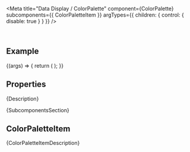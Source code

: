 
<Meta
  title="Data Display / ColorPalette"
  component={ColorPalette}
  subcomponents={{ ColorPaletteItem }}
  argTypes={{
    children: { control: { disable: true } }
  }}
/>

<DocsHeader since="0.14.0" />

<br />

## Example

<Canvas>
  <Story name="Default">
    {(args) => {
      return (
        <ColorPalette {...args}>
          <ColorPaletteItem value="darkblue" />
          <ColorPaletteItem value="pink" />
          <ColorPaletteItem value="#444444" />
          <ColorPaletteItem value="rgb(0,200,0)" />
          <ColorPaletteItem value="green" />
          <ColorPaletteItem value="darkred" />
          <ColorPaletteItem value="yellow" />
          <ColorPaletteItem value="blue" />
          <ColorPaletteItem value="cyan" />
          <ColorPaletteItem value="orange" />
          <ColorPaletteItem value="#5480e7" />
          <ColorPaletteItem value="#ff6699" />
        </ColorPalette>
      );
    }}
  </Story>
</Canvas>

## Properties

<ArgsTableWithNote story="Default" />

<Markdown>{Description}</Markdown>

<Markdown>{SubcomponentsSection}</Markdown>

## ColorPaletteItem

<Markdown>{ColorPaletteItemDescription}</Markdown>

<Footer />
